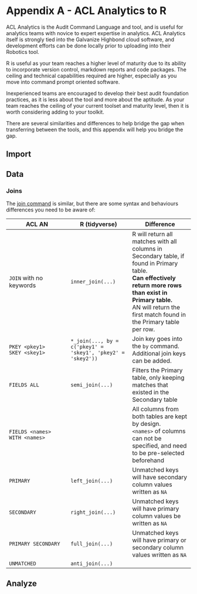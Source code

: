#  Appendix A - ACL Analytics to R

ACL Analytics is the Audit Command Language and tool, and is useful for analytics teams with novice to expert expertise in analytics. ACL Analytics itself is strongly tied into the Galvanize Highbond cloud software, and development efforts can be done locally prior to uploading into their Robotics tool.

R is useful as your team reaches a higher level of maturity due to its ability to incorporate version control, markdown reports and code packages. The ceiling and technical capabilities required are higher, especially as you move into command prompt oriented software.

Inexperienced teams are encouraged to develop their best audit foundation practices, as it is less about the tool and more about the aptitude. As your team reaches the ceiling of your current toolset and maturity level, then it is worth considering adding to your toolkit. 

There are several similarities and differences to help bridge the gap when transferring between the tools, and this appendix will help you bridge the gap.

## Import

## Data

### Joins

The [join command](https://help.highbond.com/helpdocs/analytics/142/scripting-guide/en-us/Content/lang_ref/commands/r_join.htm) is similar, but there are some syntax and behaviours differences you need to be aware of:

| ACL AN | R (tidyverse) | Difference |
| --- | --- | --- |
| `JOIN` with no keywords   | `inner_join(...)`  | R will return all matches with all columns in Secondary table, if found in Primary table. <br>**Can effectively return more rows than exist in Primary table.**<br> AN will return the first match found in the Primary table per row. |
| `PKEY <pkey1>` <br> `SKEY <skey1>` | `*_join(..., by = c('pkey1' = 'skey1', 'pkey2' = 'skey2'))` | Join key goes into the `by` command. Additional join keys can be added.
| `FIELDS ALL` | `semi_join(...)` | Filters the Primary table, only keeping matches that existed in the Secondary table | 
| `FIELDS <names>` <br> `WITH <names>` | | All columns from both tables are kept by design. <br> `<names>` of columns can not be specified, and need to be pre-selected beforehand |
| `PRIMARY`         | `left_join(...)`                           | Unmatched keys will have secondary column values written as `NA` |
| `SECONDARY`       | `right_join(...)`                          | Unmatched keys will have primary column values be written as `NA` |
| `PRIMARY SECONDARY` | `full_join(...)` | Unmatched keys will have primary or secondary column values written as `NA` | 
| `UNMATCHED`       | `anti_join(...)`                           |  |

## Analyze

